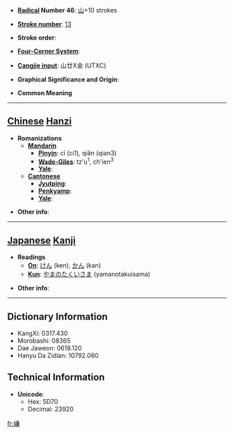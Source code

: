 * '''[[Wiktionary:Chinese radical index| Radical]] Number 46''': [[Wiktionary:Chinese radical index 山|山]]+10 strokes

* '''[[Wiktionary:Chinese total strokes index|Stroke number]]''': [[Wiktionary:Chinese total strokes index 13|13]]

* '''Stroke order''': 

* '''[[Wiktionary:Chinese four corner index|Four-Corner System]]''': 

* '''[[Wiktionary:Chinese Cangjie index|Cangjie input]]''': 山廿X金 (UTXC)

* '''Graphical Significance and Origin''': 

* '''Common Meaning'''

----

== [[Chinese]] [[Hanzi]] ==

* '''Romanizations'''
** '''[[Mandarin]]'''
*** '''[[Pinyin]]''': cī (ci1), qiǎn (qian3)
*** '''[[Wade-Giles]]''': tz'u<sup>1</sup>, ch'ien<sup>3</sup>
*** '''[[Yale]]''': 
** '''[[Cantonese]]'''
*** '''[[Jyutping]]''':
*** '''[[Penkyamp]]''': 
*** '''[[Yale]]''': 

* '''Other info''': 

----

== [[Japanese]] [[Kanji]] ==

* '''Readings'''
** '''[[On]]''': [[けん]] (ken), [[かん]] (kan)
** '''[[Kun]]''': [[やまのたくいさま]] (yamanotakuisama)

* '''Other info''':  

----

== Dictionary Information ==

* KangXi: 0317.430
* Morobashi: 08365
* Dae Jaweon: 0618.120
* Hanyu Da Zidian: 10792.060

== Technical Information ==

* '''Unicode''':
** Hex: 5D70
** Decimal: 23920

[[fr:嵰]]